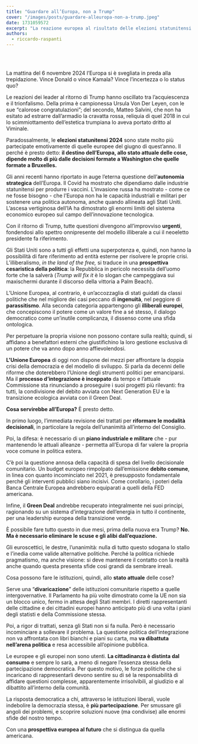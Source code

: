 ```yaml
---
title: "Guardare all’Europa, non a Trump"
cover: "/images/posts/guardare-alleuropa-non-a-trump.jpeg"
date: 1731059572
excerpt: "La reazione europea al risultato delle elezioni statunitensi riflette l’illusione di una classe politica indecisa, che sperava di non rivivere il 2016. Intanto, il mondo è cambiato."
authors:
  - riccardo-raspanti
---
```


﻿

## 
La mattina del 6 novembre 2024 l’Europa si è svegliata in preda alla trepidazione. Vince Donald o vince Kamala? Vince l’incertezza o lo status quo? 

Le reazioni dei leader al ritorno di Trump hanno oscillato tra l’acquiescenza e il trionfalismo. Della prima è campionessa Ursula Von Der Leyen, con le sue “calorose congratulazioni”; del secondo, Matteo Salvini, che non ha esitato ad estrarre dall’armadio la cravatta rossa, reliquia di quel 2018 in cui lo scimmiottamento dell’estetica trumpiana lo aveva portato dritto al Viminale.

Paradossalmente, le **elezioni statunitensi 2024** sono state molto più partecipate emotivamente di quelle europee del giugno di quest’anno. 
Il perché è presto detto: **il destino dell’Europa, allo stato attuale delle cose, dipende molto di più dalle decisioni formate a Washington che quelle formate a Bruxelles.**

Gli anni recenti hanno riportato in auge l’eterna questione dell’**autonomia strategica** dell’Europa. Il Covid ha mostrato che dipendiamo dalle industrie statunitensi per produrre i vaccini. L’invasione russa ha mostrato - come ce ne fosse bisogno - che l’Europa non ha le capacità industriali e militari per sostenere una politica autonoma, anche quando allineata agli Stati Uniti. L’ascesa vertiginosa dell’IA ha dimostrato gli enormi limiti del sistema economico europeo sul campo dell’innovazione tecnologica.

Con il ritorno di Trump, tutte questioni divengono all’improvviso **urgenti**, fondendosi allo spettro onnipresente del modello illiberale a cui il neoeletto presidente fa riferimento.

Gli Stati Uniti sono a tutti gli effetti una superpotenza e, quindi, non hanno la possibilità di fare riferimento ad entità esterne per risolvere le proprie crisi. L’illiberalismo, _in the land of the free,_ si traduce in una **prospettiva cesaristica della politica**: la Repubblica in pericolo necessita dell’uomo forte che la salverà (_Trump will fix it_ è lo slogan che campeggiava sui maxischermi durante il discorso della vittoria a Palm Beach).

L’Unione Europea, al contrario, è un’accozzaglia di stati guidati da classi politiche che nel migliore dei casi peccano di **ingenuità**, nel peggiore di **parassitismo**. Alla seconda categoria appartengono gli **illiberali europei**, che concepiscono il potere come un valore fine a sé stesso, il dialogo democratico come un’inutile complicanza, il dissenso come una sfida ontologica.

Per perpetuare la propria visione non possono contare sulla realtà; quindi, si affidano a benefattori esterni che giustifichino la loro gestione esclusiva di un potere che va anno dopo anno affievolendosi.

**L'**Unione Europea**** di oggi non dispone dei mezzi per affrontare la doppia crisi della democrazia e del modello di sviluppo. Si parla da decenni delle riforme che doterebbero l’Unione degli strumenti politici per emanciparsi. 
Ma il **processo d’integrazione è inceppato** da tempo e l’attuale Commissione sta rinunciando a proseguire i suoi progetti più rilevanti: fra tutti, la condivisione del debito avviata con Next Generation EU e la transizione ecologica avviata con il Green Deal.

**Cosa servirebbe all’Europa?** È presto detto.

In primo luogo, l’immediata revisione dei trattati per **riformare le modalità decisionali**, in particolare la regola dell’unanimità all’interno del Consiglio. 

Poi, la difesa: è necessario di un **piano industriale e militare** che - pur mantenendo le attuali alleanze - permetta all’Europa di far valere la propria voce comune in politica estera.

C’è poi la questione annosa della capacità di spesa del livello decisionale comunitario. Un budget europeo rimpolpato dall’emissione **debito comune**, in linea con quanto incominciato nel 2021, è presupposto fondamentale perché gli interventi pubblici siano incisivi. Come corollario, i poteri della Banca Centrale Europea andrebbero equiparati a quelli della FED americana.

Infine, il **Green Deal** andrebbe recuperato integralmente nei suoi principi, ragionando su un sistema d’integrazione dell’energia in tutto il continente, per una leadership europea della transizione verde.

È possibile fare tutto questo in due mesi, prima della nuova era Trump? ****No.** 
Ma è necessario eliminare le scuse e gli alibi dall’equazione.**

Gli euroscettici, le destre, l’unanimità: nulla di tutto questo sdogana lo stallo e l’inedia come valide alternative politiche. Perché la politica richiede pragmatismo, ma anche visione: si deve mantenere il contatto con la realtà anche quando questa presenta sfide così grandi da sembrare irreali.

Cosa possono fare le istituzioni, quindi, allo **stato attuale** delle cose?

Serve una “**divaricazione**” delle istituzioni comunitarie rispetto a quelle intergovernative. Il Parlamento ha più volte dimostrato come la UE non sia un blocco unico, fermo in attesa degli Stati membri. I diretti rappresentanti delle cittadine e dei cittadini europei hanno anticipato più di una volta i piani degli statisti e della Commissione stessa.

Poi, a rigor di trattati, senza gli Stati non si fa nulla. Però è necessario incominciare a sollevare il problema. 
La questione politica dell’integrazione non va affrontata con libri bianchi e piani su carta, ma **va dibattuta nell’arena politica** e resa accessibile all’opinione pubblica.

Le europee e gli europei non sono utenti. 
**La cittadinanza è distinta dal consumo** e sempre lo sarà, a meno di negare l’essenza stessa della partecipazione democratica. Per questo motivo, le forze politiche che si incaricano di rappresentarli devono sentire su di sé la responsabilità di affidare questioni complesse, apparentemente irrisolvibili, al giudizio e al dibattito all’interno della comunità.

La risposta democratica a chi, attraverso le istituzioni liberali, vuole indebolire la democrazia stessa, è **più partecipazione**. Per smussare gli angoli dei problemi, e scoprire soluzioni nuove (ma condivise) alle enormi sfide del nostro tempo.

Con una **prospettiva europea al futuro** che si distingua da quella americana.


